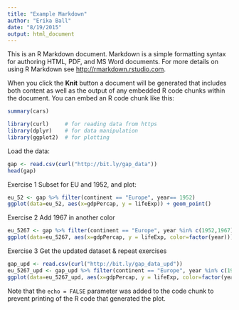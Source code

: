 ```yaml
---
title: "Example Markdown"
author: "Erika Ball"
date: "8/19/2015"
output: html_document
---
```


This is an R Markdown document. Markdown is a simple formatting syntax for authoring HTML, PDF, and MS Word documents. For more details on using R Markdown see <http://rmarkdown.rstudio.com>.

When you click the **Knit** button a document will be generated that includes both content as well as the output of any embedded R code chunks within the document. You can embed an R code chunk like this:

```r
summary(cars)
```

```r
library(curl)     # for reading data from https
library(dplyr)    # for data manipulation
library(ggplot2)  # for plotting
```

Load the data:
```r
gap <- read.csv(curl("http://bit.ly/gap_data"))
head(gap)
```

Exercise 1
Subset for EU and 1952, and plot:
```r
eu_52 <- gap %>% filter(continent == "Europe", year== 1952)
ggplot(data=eu_52, aes(x=gdpPercap, y = lifeExp)) + geom_point()

```

Exercise 2
Add 1967 in another color
```r
eu_5267 <- gap %>% filter(continent == "Europe", year %in% c(1952,1967))
ggplot(data=eu_5267, aes(x=gdpPercap, y = lifeExp, color=factor(year))) + geom_point() # This adds color to the plot
```

Exercise 3
Get the updated dataset & repeat exercises
```r
gap_upd <- read.csv(curl("http://bit.ly/gap_data_upd"))
eu_5267_upd <- gap_upd %>% filter(continent == "Europe", year %in% c(1952,1967))
ggplot(data=eu_5267_upd, aes(x=gdpPercap, y = lifeExp, color=factor(year))) + geom_point() # This adds color to the plot
```




Note that the `echo = FALSE` parameter was added to the code chunk to prevent printing of the R code that generated the plot.
